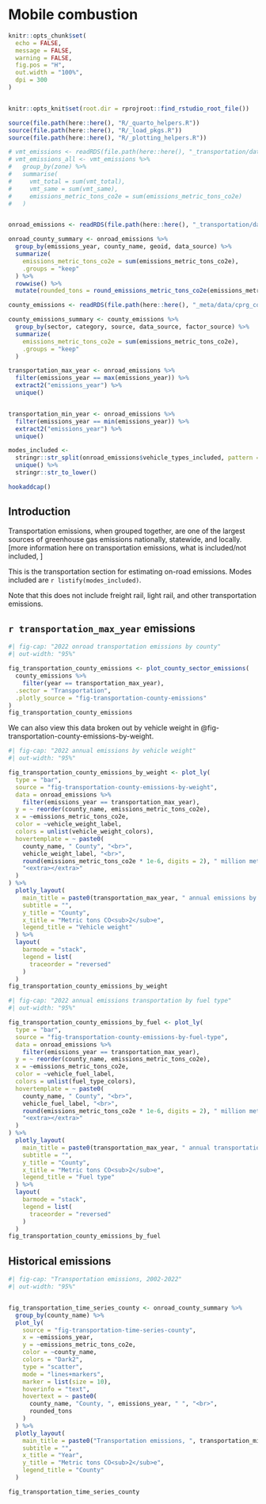 # Mobile combustion  
```r
knitr::opts_chunk$set(
  echo = FALSE,
  message = FALSE,
  warning = FALSE,
  fig.pos = "H",
  out.width = "100%",
  dpi = 300
)


knitr::opts_knit$set(root.dir = rprojroot::find_rstudio_root_file())
```
```r
source(file.path(here::here(), "R/_quarto_helpers.R"))
source(file.path(here::here(), "R/_load_pkgs.R"))
source(file.path(here::here(), "R/_plotting_helpers.R"))

# vmt_emissions <- readRDS(file.path(here::here(), "_transportation/data/county_vmt_emissions.RDS"))
# vmt_emissions_all <- vmt_emissions %>%
#   group_by(zone) %>%
#   summarise(
#     vmt_total = sum(vmt_total),
#     vmt_same = sum(vmt_same),
#     emissions_metric_tons_co2e = sum(emissions_metric_tons_co2e)
#   )


onroad_emissions <- readRDS(file.path(here::here(), "_transportation/data/onroad_emissions.RDS"))

onroad_county_summary <- onroad_emissions %>%
  group_by(emissions_year, county_name, geoid, data_source) %>%
  summarize(
    emissions_metric_tons_co2e = sum(emissions_metric_tons_co2e),
    .groups = "keep"
  ) %>%
  rowwise() %>%
  mutate(rounded_tons = round_emissions_metric_tons_co2e(emissions_metric_tons_co2e))

county_emissions <- readRDS(file.path(here::here(), "_meta/data/cprg_county_emissions.RDS"))

county_emissions_summary <- county_emissions %>%
  group_by(sector, category, source, data_source, factor_source) %>%
  summarize(
    emissions_metric_tons_co2e = sum(emissions_metric_tons_co2e),
    .groups = "keep"
  )

transportation_max_year <- onroad_emissions %>%
  filter(emissions_year == max(emissions_year)) %>%
  extract2("emissions_year") %>%
  unique()


transportation_min_year <- onroad_emissions %>%
  filter(emissions_year == min(emissions_year)) %>%
  extract2("emissions_year") %>%
  unique()

modes_included <-
  stringr::str_split(onroad_emissions$vehicle_types_included, pattern = ", ", simplify = TRUE)[, 1] %>%
  unique() %>%
  stringr::str_to_lower()

hookaddcap()
```

## Introduction

Transportation emissions, when grouped together, are one of the largest sources of greenhouse gas emissions nationally, statewide, and locally. [more information here on transportation emissions, what is included/not included, ]

This is the transportation section for estimating on-road emissions. Modes included are `r listify(modes_included)`. 

Note that this does not include freight rail, light rail, and other transportation emissions.

## `r transportation_max_year` emissions

```r
#| fig-cap: "2022 onroad transportation emissions by county"
#| out-width: "95%"

fig_transportation_county_emissions <- plot_county_sector_emissions(
  county_emissions %>%
    filter(year == transportation_max_year),
  .sector = "Transportation",
  .plotly_source = "fig-transportation-county-emissions"
)
fig_transportation_county_emissions
```

We can also view this data broken out by vehicle weight in @fig-transportation-county-emissions-by-weight. 


```r
#| fig-cap: "2022 annual emissions by vehicle weight"
#| out-width: "95%"

fig_transportation_county_emissions_by_weight <- plot_ly(
  type = "bar",
  source = "fig-transportation-county-emissions-by-weight",
  data = onroad_emissions %>%
    filter(emissions_year == transportation_max_year),
  y = ~ reorder(county_name, emissions_metric_tons_co2e),
  x = ~emissions_metric_tons_co2e,
  color = ~vehicle_weight_label,
  colors = unlist(vehicle_weight_colors),
  hovertemplate = ~ paste0(
    county_name, " County", "<br>",
    vehicle_weight_label, "<br>",
    round(emissions_metric_tons_co2e * 1e-6, digits = 2), " million metric tons CO<sub>2</sub>e", "<br>",
    "<extra></extra>"
  )
) %>%
  plotly_layout(
    main_title = paste0(transportation_max_year, " annual emissions by vehicle weight"),
    subtitle = "",
    y_title = "County",
    x_title = "Metric tons CO<sub>2</sub>e",
    legend_title = "Vehicle weight"
  ) %>%
  layout(
    barmode = "stack",
    legend = list(
      traceorder = "reversed"
    )
  )
fig_transportation_county_emissions_by_weight
```


```r
#| fig-cap: "2022 annual emissions transportation by fuel type"
#| out-width: "95%"

fig_transportation_county_emissions_by_fuel <- plot_ly(
  type = "bar",
  source = "fig-transportation-county-emissions-by-fuel-type",
  data = onroad_emissions %>%
    filter(emissions_year == transportation_max_year),
  y = ~ reorder(county_name, emissions_metric_tons_co2e),
  x = ~emissions_metric_tons_co2e,
  color = ~vehicle_fuel_label,
  colors = unlist(fuel_type_colors),
  hovertemplate = ~ paste0(
    county_name, " County", "<br>",
    vehicle_fuel_label, "<br>",
    round(emissions_metric_tons_co2e * 1e-6, digits = 2), " million metric tons CO<sub>2</sub>e", "<br>",
    "<extra></extra>"
  )
) %>%
  plotly_layout(
    main_title = paste0(transportation_max_year, " annual transportation emissions by fuel type"),
    subtitle = "",
    y_title = "County",
    x_title = "Metric tons CO<sub>2</sub>e",
    legend_title = "Fuel type"
  ) %>%
  layout(
    barmode = "stack",
    legend = list(
      traceorder = "reversed"
    )
  )
fig_transportation_county_emissions_by_fuel
```


## Historical emissions

```r
#| fig-cap: "Transportation emissions, 2002-2022" 
#| out-width: "95%"


fig_transportation_time_series_county <- onroad_county_summary %>%
  group_by(county_name) %>%
  plot_ly(
    source = "fig-transportation-time-series-county",
    x = ~emissions_year,
    y = ~emissions_metric_tons_co2e,
    color = ~county_name,
    colors = "Dark2",
    type = "scatter",
    mode = "lines+markers",
    marker = list(size = 10),
    hoverinfo = "text",
    hovertext = ~ paste0(
      county_name, "County, ", emissions_year, " ", "<br>",
      rounded_tons
    )
  ) %>%
  plotly_layout(
    main_title = paste0("Transportation emissions, ", transportation_min_year, " - ", transportation_max_year),
    subtitle = "",
    x_title = "Year",
    y_title = "Metric tons CO<sub>2</sub>e",
    legend_title = "County"
  )

fig_transportation_time_series_county
```

